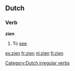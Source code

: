 ==Dutch==
===Verb===
'''zien'''
{{nl-verb-irreg|zie|ziet|zag|gezien|ziend}}
#To [[see]].

[[Category:Dutch irregular verbs]]

[[es:zien]]
[[fr:zien]]
[[nl:zien]]
[[fi:zien]]